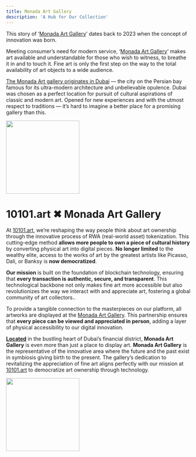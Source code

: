 ```yaml
---
title: Monada Art Gallery
description: 'A Hub for Our Collection'
---
```


This story of ‘[Monada Art Gallery](https://monada-art.gallery/)’ dates back to 2023 when the concept of innovation was born.

Meeting consumer’s need for modern service, ‘[Monada Art Gallery](https://monada-art.gallery/)’ makes art available and understandable for those who wish to witness, to breathe it in and to touch it. Fine art is only the first step on the way to the total availability of art objects to a wide audience.

[The Monada Art gallery originates in Dubai](https://monada-art.gallery/) — the city on the Persian bay famous for its ultra-modern architecture and unbelievable opulence. Dubai was chosen as a perfect location for pursuit of cultural aspirations of classic and modern art. Opened for new experiences and with the utmost respect to traditions — it’s hard to imagine a better place for a promising gallery than this.


<img height="200" src="https://10101.art/blog/wp-content/uploads/2024/07/Photo-15-04-2024-7-49-04%E2%80%AFPM-%E2%80%94-%D0%BA%D1%80%D1%83%D0%BF%D0%BD%D1%8B%D0%B8%CC%86-%D1%80%D0%B0%D0%B7%D0%BC%D0%B5%D1%80.jpeg" />

# 10101.art ✖ Monada Art Gallery

At [10101.art](https://10101.art), we’re reshaping the way people think about art ownership through the innovative process of RWA (real-world asset) tokenization. This cutting-edge method **allows more people to own a piece of cultural history** by converting physical art into digital pieces. **No longer limited** to the wealthy elite, access to the works of art by the greatest artists like Picasso, Dali, or Banksy is **now democratized**.

**Our mission** is built on the foundation of blockchain technology, ensuring that **every transaction is authentic, secure, and transparent**. This technological backbone not only makes fine art more accessible but also revolutionizes the way we interact with and appreciate art, fostering a global community of art collectors..


To provide a tangible connection to the masterpieces on our platform, all artworks are displayed at the [Monada Art Gallery](https://monada-art.gallery/). This partnership ensures that **every piece can be viewed and appreciated in person**, adding a layer of physical accessibility to our digital innovation.

**[Located](https://maps.app.goo.gl/AEAhUseLEvLW5CJA6)** in the bustling heart of Dubai’s financial district, **Monada Art Gallery** is even more than just a place to display art. **Monada Art Gallery** is the representative of the innovative area where the future and the past exist in symbiosis giving birth to the present. The gallery’s dedication to revitalizing the appreciation of fine art aligns perfectly with our mission at [10101.art](https://10101.art) to democratize art ownership through technology.

<img height="200" src="https://i.ibb.co/GT5yxt1/IMG-0744-1.jpg" />